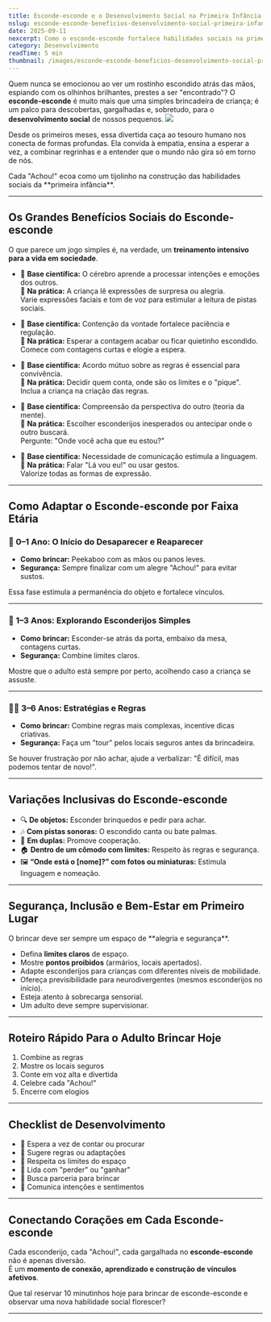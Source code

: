 ```yaml
---
title: Esconde-esconde e o Desenvolvimento Social na Primeira Infância
nslug: esconde-esconde-beneficios-desenvolvimento-social-primeira-infancia
date: 2025-09-11
nexcerpt: Como o esconde-esconde fortalece habilidades sociais na primeira infância — como combinar regras, esperar a vez, negociar e desenvolver empatia — com ideias práticas para famílias e educadores.
category: Desenvolvimento
readTime: 5 min
thumbnail: /images/esconde-esconde-beneficios-desenvolvimento-social-primeira-infancia.png
---
```




Quem nunca se emocionou ao ver um rostinho escondido atrás das mãos, espiando com os olhinhos brilhantes, prestes a ser "encontrado"? O **esconde-esconde** é muito mais que uma simples brincadeira de criança; é um palco para descobertas, gargalhadas e, sobretudo, para o **desenvolvimento social** de nossos pequenos.
<Image src= "/images/esconde-esconde-beneficios-desenvolvimento-social-primeira-infancia.png" />

Desde os primeiros meses, essa divertida caça ao tesouro humano nos conecta de formas profundas. Ela convida à empatia, ensina a esperar a vez, a combinar regrinhas e a entender que o mundo não gira só em torno de nós.  

<Callout type="tip" icon="💡">
Cada "Achou!" ecoa como um tijolinho na construção das habilidades sociais da **primeira infância**.
</Callout>

---

## Os Grandes Benefícios Sociais do Esconde-esconde

O que parece um jogo simples é, na verdade, um **treinamento intensivo para a vida em sociedade**.  

- 🧠 **Base científica:** O cérebro aprende a processar intenções e emoções dos outros.  
  🤝 **Na prática:** A criança lê expressões de surpresa ou alegria.  
  <Tip icon="🎭">Varie expressões faciais e tom de voz para estimular a leitura de pistas sociais.</Tip>  

- 🧠 **Base científica:** Contenção da vontade fortalece paciência e regulação.  
  🤝 **Na prática:** Esperar a contagem acabar ou ficar quietinho escondido.  
  <Tip icon="⏳">Comece com contagens curtas e elogie a espera.</Tip>  

- 🧠 **Base científica:** Acordo mútuo sobre as regras é essencial para convivência.  
  🤝 **Na prática:** Decidir quem conta, onde são os limites e o "pique".  
  <Tip icon="📜">Inclua a criança na criação das regras.</Tip>  

- 🧠 **Base científica:** Compreensão da perspectiva do outro (teoria da mente).  
  🤝 **Na prática:** Escolher esconderijos inesperados ou antecipar onde o outro buscará.  
  <Tip icon="❓">Pergunte: "Onde você acha que eu estou?"</Tip>  

- 🧠 **Base científica:** Necessidade de comunicação estimula a linguagem.  
  🤝 **Na prática:** Falar "Lá vou eu!" ou usar gestos.  
  <Tip icon="🗣️">Valorize todas as formas de expressão.</Tip>  

---

## Como Adaptar o Esconde-esconde por Faixa Etária

### 👶 0–1 Ano: O Início do Desaparecer e Reaparecer
- **Como brincar:** Peekaboo com as mãos ou panos leves.  
- **Segurança:** Sempre finalizar com um alegre "Achou!" para evitar sustos.  

<Info icon="🧠">
Essa fase estimula a permanência do objeto e fortalece vínculos.
</Info>

---

### 🧒 1–3 Anos: Explorando Esconderijos Simples
- **Como brincar:** Esconder-se atrás da porta, embaixo da mesa, contagens curtas.  
- **Segurança:** Combine limites claros.  

<Callout type="safety" icon="🛡️">
Mostre que o adulto está sempre por perto, acolhendo caso a criança se assuste.
</Callout>

---

### 🧑‍🎓 3–6 Anos: Estratégias e Regras
- **Como brincar:** Combine regras mais complexas, incentive dicas criativas.  
- **Segurança:** Faça um "tour" pelos locais seguros antes da brincadeira.  

<Tip icon="🤗">
Se houver frustração por não achar, ajude a verbalizar: "É difícil, mas podemos tentar de novo!".
</Tip>

---

## Variações Inclusivas do Esconde-esconde

- 🔍 **De objetos:** Esconder brinquedos e pedir para achar.  
- 🎶 **Com pistas sonoras:** O escondido canta ou bate palmas.  
- 👥 **Em duplas:** Promove cooperação.  
- 🏠 **Dentro de um cômodo com limites:** Respeito às regras e segurança.  
- 🖼️ **“Onde está o [nome]?” com fotos ou miniaturas:** Estimula linguagem e nomeação.  

---

## Segurança, Inclusão e Bem-Estar em Primeiro Lugar

<Warning icon="⚠️">
O brincar deve ser sempre um espaço de **alegria e segurança**.
</Warning>

- Defina **limites claros** de espaço.  
- Mostre **pontos proibidos** (armários, locais apertados).  
- Adapte esconderijos para crianças com diferentes níveis de mobilidade.  
- Ofereça previsibilidade para neurodivergentes (mesmos esconderijos no início).  
- Esteja atento à sobrecarga sensorial.  
- Um adulto deve sempre supervisionar.  

---

## Roteiro Rápido Para o Adulto Brincar Hoje

1. Combine as regras  
2. Mostre os locais seguros  
3. Conte em voz alta e divertida  
4. Celebre cada "Achou!"  
5. Encerre com elogios  

---

## Checklist de Desenvolvimento

- 👀 Espera a vez de contar ou procurar  
- 👀 Sugere regras ou adaptações  
- 👀 Respeita os limites do espaço  
- 👀 Lida com "perder" ou "ganhar"  
- 👀 Busca parceria para brincar  
- 👀 Comunica intenções e sentimentos  

---

## Conectando Corações em Cada Esconde-esconde

Cada esconderijo, cada "Achou!", cada gargalhada no **esconde-esconde** não é apenas diversão.  
É um **momento de conexão, aprendizado e construção de vínculos afetivos**.  

<Callout type="tip" icon="💛">
Que tal reservar 10 minutinhos hoje para brincar de esconde-esconde e observar uma nova habilidade social florescer?
</Callout>

---


